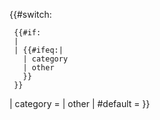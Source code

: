 {{#switch:
  <!--If no or empty "demospace" parameter then detect namespace-->
  {{#if:{{{demospace|}}}
  | {{lc: {{{demospace}}} }}    <!--Use lower case "demospace"-->
  | {{#ifeq:{{NAMESPACE}}|{{ns:Category}}
    | category
    | other
    }}
  }}
| category = {{{1|}}}
| other
| #default = {{{2|}}}
}}<!--End switch--><noinclude>{{documentation}}
[[Category:維基百科元模板|{{PAGENAME}}]]
<!-- Add categories and interwikis to the /doc subpage, not here! -->
</noinclude>